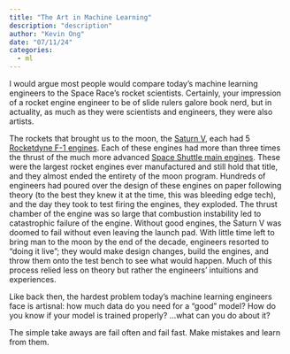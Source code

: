 ```yaml
---
title: "The Art in Machine Learning"
description: "description"
author: "Kevin Ong"
date: "07/11/24"
categories: 
  - ml
---
```


I would argue most people would compare today's machine learning engineers to the Space Race's rocket scientists. Certainly, your impression of a rocket engine engineer to be of slide rulers galore book nerd, but in actuality, as much as they were scientists and engineers, they were also artists. 

The rockets that brought us to the moon, the [Saturn V](https://en.wikipedia.org/wiki/Saturn_V), each had 5 [Rocketdyne F-1 engines](https://en.wikipedia.org/wiki/Rocketdyne_F-1). Each of these engines had more than three times the thrust of the much more advanced [Space Shuttle main engines](https://en.wikipedia.org/wiki/RS-25). These were the largest rocket engines ever manufactured and still hold that title, and they almost ended the entirety of the moon program. Hundreds of engineers had poured over the design of these engines on paper following theory (to the best they knew it at the time, this was bleeding edge tech), and the day they took to test firing the engines, they exploded. The thrust chamber of the engine was so large that combustion instability led to catastrophic failure of the engine. Without good engines, the Saturn V was doomed to fail without even leaving the launch pad. With little time left to bring man to the moon by the end of the decade, engineers resorted to "doing it live"; they would make design changes, build the engines, and throw them onto the test bench to see what would happen. Much of this process relied less on theory but rather the engineers' intuitions and experiences.

Like back then, the hardest problem today's machine learning engineers face is artisnal: how much data do you need for a "good" model? How do you know if your model is trained properly? ...what can you do about it?

The simple take aways are fail often and fail fast. Make mistakes and learn from them.